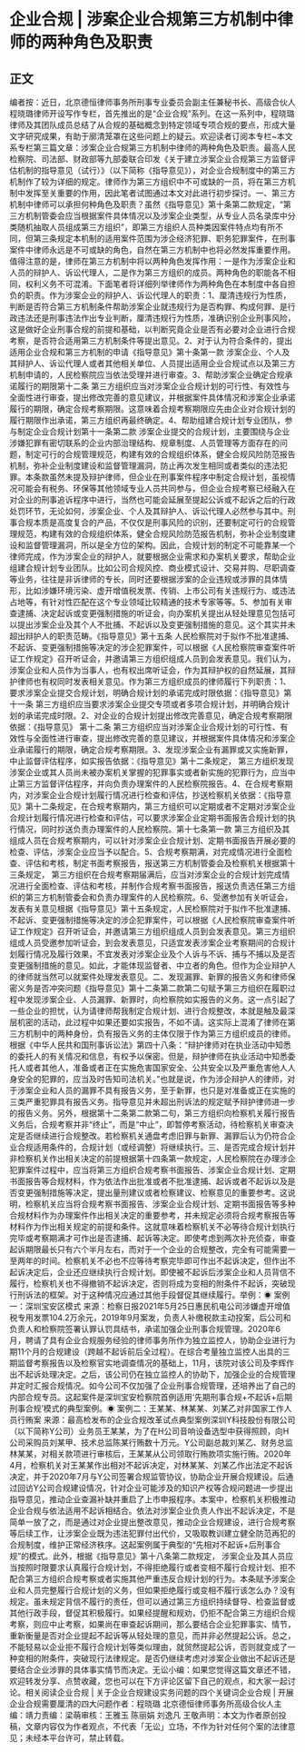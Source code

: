 # 企业合规 | 涉案企业合规第三方机制中律师的两种角色及职责
## 正文
编者按：近日，北京德恒律师事务所刑事专业委员会副主任兼秘书长、高级合伙人程晓璐律师开设写作专栏，首先推出的是“企业合规”系列。在这一系列中，程晓璐律师及其团队成员总结了从合规的基础概念到特定领域专项合规的要点，形成大量文字研究成果，有助于廓清笼罩在这些问题上的疑云。欢迎读者订阅本专栏~本文系专栏第三篇文章：涉案企业合规第三方机制中律师的两种角色及职责。最高人民检察院、司法部、财政部等九部委联合印发《关于建立涉案企业合规第三方监督评估机制的指导意见（试行）》（以下简称《指导意见》），对企业合规制度中的第三方机制作了较为详细的规定。律师作为第三方组织中不可或缺的一员，将在第三方机制中发挥至关重要的作用，因此笔者试图通过本文对此进行初步探讨。一、第三方机制中律师可以承担何种角色及职责？虽然《指导意见》第十条第二款规定，“第三方机制管委会应当根据案件具体情况以及涉案企业类型，从专业人员名录库中分类随机抽取人员组成第三方组织”，即第三方组织人员种类因案件特点均有所不同，但第三条规定本机制的适用案件范围为涉企经济犯罪、职务犯罪案件，在刑事案件中律师永远是不可或缺的角色，自然在第三方机制中也将必然发挥重要作用。值得注意的是，律师在第三方机制中将以两种角色发挥作用：一是作为涉案企业和人员的辩护人、诉讼代理人，二是作为第三方组织的成员。两种角色的职能各不相同，权利义务不可混淆。下面笔者将详细列举律师作为两种角色在本制度中各自担负的职责。作为涉案企业的辩护人、诉讼代理人的职责：1、厘清违规行为性质，判断是否符合第三方机制条件帮助涉案企业就违规行为是否构罪、构成何罪、是行政违法还是刑事违法作出专业判断，厘清违规行为性质，准确识别企业刑事风险，这是做好企业刑事合规的前提和基础，以判断究竟企业是否有必要对企业进行合规考察，是否符合适用第三方机制条件等提出意见。2、对于认为符合条件的，提出适用企业合规和第三方机制的申请《指导意见》第十条第一款 涉案企业、个人及其辩护人、诉讼代理人或者其他相关单位、人员提出适用企业合规试点以及第三方机制申请的，人民检察院应当依法受理并进行审查。3、帮助涉案企业确定合规承诺履行的期限第十二条 第三方组织应当对涉案企业合规计划的可行性、有效性与全面性进行审查，提出修改完善的意见建议，并根据案件具体情况和涉案企业承诺履行的期限，确定合规考察期限。这意味着合规考察期限应先由企业对合规计划的履行期限作出承诺，第三方组织再最终确定。4、帮助组建合规计划专业团队，参与制定企业合规计划第十一条第二款 涉案企业提交的合规计划，主要围绕与企业涉嫌犯罪有密切联系的企业内部治理结构、规章制度、人员管理等方面存在的问题，制定可行的合规管理规范，构建有效的合规组织体系，健全合规风险防范报告机制，弥补企业制度建设和监督管理漏洞，防止再次发生相同或者类似的违法犯罪。本条款虽然未提及辩护律师，但企业在刑事案件程序中制定合规计划，虽视情况可能会有税务、环保等其他领域专业人员共同参与，但企业合规考察已经融入在对企业的刑事追诉程序中进行，当然也可能会延展至提起公诉或不起诉之后的行政处罚环节，无论如何，涉案企业、个人及其辩护人、诉讼代理人必然参与其中。刑事合规本质是高度复合的产品，不仅仅是刑事风险的识别，还要制定可行的合规管理规范，构建有效的合规组织体系，健全合规风险防范报告机制，弥补企业制度建设和监督管理漏洞，所以是全方位的架构。因此，合规计划的制定不可能靠某一个律师完成，作为涉案企业的辩护人，就要根据企业需求和办案机关要求，帮助企业组建合规计划专业团队。比如公司合规风控、商业模式设计、交易并购、尽职调查等业务，往往是非诉律师的专长，同时还要根据涉案的企业违规或涉罪的具体情形，比如涉嫌环境污染、虚开增值税发票、传销、上市公司有关违规行为、或违法占地等，有针对性匹配在这个专业领域比较精通的技术专家等等。5、参加有关审查逮捕、决定起诉或变更强制措施的听证会，向办案机关提出从轻处理意见包括可以提出涉案企业及其个人不批捕、不起诉以及变更强制措施的意见。这个其实并未超出辩护人的职责范畴。《指导意见》第十五条 人民检察院对于拟作不批准逮捕、不起诉、变更强制措施等决定的涉企犯罪案件，可以根据《人民检察院审查案件听证工作规定》召开听证会，并邀请第三方组织组成人员到会发表意见。我们认为，涉案企业和人员作为当事人，也有权出席听证会，作为其辩护权的自然延展，其辩护律师也有权同时发表相关意见。作为第三方组织成员的律师履行下列职责：1、要求涉案企业提交合规计划，明确合规计划的承诺完成时限依据：《指导意见》第十一条 第三方组织应当要求涉案企业提交专项或者多项合规计划，并明确合规计划的承诺完成时限。2、对企业的合规计划提出修改完善意见，确定合规考察期限依据：《指导意见》 第十二条 第三方组织应当对涉案企业合规计划的可行性、有效性与全面性进行审查，提出修改完善的意见建议，并根据案件具体情况和涉案企业承诺履行的期限，确定合规考察期限。3、发现涉案企业有漏罪或又实施新罪，中止监督评估程序，如实报告依据：《指导意见》第十二条规定， 第三方组织发现涉案企业或其人员尚未被办案机关掌握的犯罪事实或者新实施的犯罪行为，应当中止第三方监督评估程序，并向负责办理案件的人民检察院报告。4、在合规考察期内，对涉案企业合规计划履行情况进行检查和评估，抄送检察机关依据：《指导意见》第十二条规定，在合规考察期内，第三方组织可以定期或者不定期对涉案企业合规计划履行情况进行检查和评估，可以要求涉案企业定期书面报告合规计划的执行情况，同时抄送负责办理案件的人民检察院。第十七条第一款 第三方组织及其组成人员在合规考察期内，可以针对涉案企业合规计划、定期书面报告开展必要的检查、评估，涉案企业应当予以配合。5、合规考察期满，对完成情况进行全面检查、评估和考核，制定书面考察报告，报送第三方机制管委会及检察机关根据第十三条规定， 第三方组织在合规考察期届满后，应当对涉案企业的合规计划完成情况进行全面检查、评估和考核，并制作合规考察书面报告，报送负责选任第三方组织的第三方机制管委会和负责办理案件的人民检察院。6、受邀参加有关听证会，发表有关意见根据《指导意见》第十五条规定，人民检察院对于拟作不批准逮捕、不起诉、变更强制措施等决定的涉企犯罪案件，可以根据《人民检察院审查案件听证工作规定》召开听证会，并邀请第三方组织组成人员到会发表意见。第三方组织组成人员受邀参加听证会，到会发表意见，只适宜发表涉案企业考察期间的合规计划履行情况及履行效果，不宜发表对涉案企业及个人诉与不诉、捕与不捕以及是否变更强制措施的意见。如此，才能体现监督者、中立者的角色。但作为企业辩护人的律师就当然可以就案件处理发表意见。二、发现漏罪、新罪的报告义务和律师保密义务是否冲突问题《指导意见》第十二条第二款第二句赋予第三方组织在履职过程中发现涉案企业、人员漏罪、新罪时，向检察院如实报告的义务。这一点引起了一些企业的担忧，认为请律师帮我制定合规计划、进行合规整改，本就是触及最深层机密的活动，此过程中如果还要如实报告，不如不请。这实际上混淆了律师在第三方机制中的两种身份，负有报告义务的主体仅限于作为第三方组织成员的律师。根据《中华人民共和国刑事诉讼法》第四十八条：“辩护律师对在执业活动中知悉的委托人的有关情况和信息，有权予以保密。但是，辩护律师在执业活动中知悉委托人或者其他人，准备或者正在实施危害国家安全、公共安全以及严重危害他人人身安全的犯罪的，应当及时告知司法机关。”也就是说，作为涉企辩护人的律师，对于涉案企业和人员的漏罪不具有报告义务，至于新罪，也只是对准备或正在实施的三类严重犯罪具有报告义务。指导意见并未超出刑诉法的规定赋予辩护律师进一步的报告义务。另外，根据第十二条第二款第二句，第三方组织向检察机关履行报告义务后，合规考察并非“终止”，而是“中止”，即暂停考察活动，待检察机关审查决定是否继续进行合规整改。若检察机关通盘考虑旧罪与新罪、漏罪后认为仍符合企业合规适用条件的，合规计划（或经调整）将继续执行。三、是否完成合规计划并非检察机关作出相关决定的前提根据第十四条第一款规定，人民检察院在办理涉企犯罪案件过程中，应当将第三方组织合规考察书面报告、涉案企业合规计划、定期书面报告等合规材料，作为依法作出批准或者不批准逮捕、起诉或者不起诉以及是否变更强制措施等决定，提出量刑建议或者检察建议、检察意见的重要参考。这说明，检察机关应当将合规考察书面报告、涉案企业合规计划、定期书面报告等多种合规材料作为办理案件作出相关决定的重要参考，并未规定必须将合规考察报告等材料作为作出相关规定的前提和条件。这就意味着检察机关不必等待合规计划执行完毕或考察期满才可作出是否逮捕、起诉等决定。即使考虑到两次补充侦查，审查起诉期限最长只有六个半月左右，而对于一个企业的合规整改，完全有可能需要一至两年的时间。检察机关不必也不应等待考察完毕即可作出不起诉决定，但作出不起诉决定后，企业还应继续执行合规计划。即使被不起诉后涉案企业和人员背信不履行，检察机关也不得撤销不起诉决定，否则将成为变相的附条件不起诉，突破现行刑诉法的框架。对于这种情况应通过其他手段督促其继续履行。举例：◉ 案例一：深圳宝安区模式  来源：检察日报2021年5月25日惠民机电公司涉嫌虚开增值税专用发票104.2万余元，2019年9月案发，负责人补缴税款主动投案，后公司和负责人和检察院签署认罪认罚具结书，承诺加强企业刑事合规管理。2020年6月，聘请了具有企业合规服务经验的律师事务所作为独立监控人，协助企业进行为期11个月的合规建设（跨越不起诉前后全过程）。在综合考量独立监控人出具的三期监督考察报告以及检察官实地调查情况的基础上，11月，该院对该公司及李辉作出不起诉处理决定。之后，该公司仍在独立监控人的协助下，加强企业的合规管理并定时汇报合规情况。如今公司不仅加强了企业刑事合规管理，还培养出了自己的内部合规专员。这起案件是深圳宝安检察院首例适用‘先期刑事合规+不起诉+后期刑事合规’模式的典型案例。◉ 案例二：王某某、林某某、刘某乙对非国家工作人员行贿案 来源：最高检发布的企业合规改革试点典型案例深圳Y科技股份有限公司（以下简称Y公司）业务员王某某，为了在H公司音响设备选型中获得照顾，向H公司采购员刘某甲、技术总监陈某行贿数十万元。Y公司副总裁刘某乙、财务总监林某某，对相关款项进行审核后，王某某从公司领取行贿款项实施行贿。2020年4月，检察机关对王某某作出相对不起诉决定，对林某某、刘某乙作出法定不起诉决定，并于2020年7月与Y公司签署合规监管协议，协助企业开展合规建设。后通过回访Y公司合规建设情况，针对企业可能涉及的知识产权等合规问题进一步提出指导意见，推动企业查漏补缺并重启了上市申报程序。本案中，检察机关积极推动企业合规与依法适用不起诉相结合。依法对涉案企业负责人作出不起诉决定，不是简单一放了之，而是通过对企业提出整改意见，推动企业合规建设，进行合规考察等后续工作，让涉案企业既为违法犯罪付出代价，又吸取教训建立健全防范再犯的合规制度，维护正常经济秩序。这起案例属于典型的“先相对不起诉+后刑事合规”的模式。此外，根据《指导意见》第十八条第二款规定， 涉案企业及其人员应当按照时限要求认真履行合规计划，不得拒绝履行或者变相不履行合规计划、拒不配合第三方组织合规考察或者实施其他严重违反合规计划的行为。本条赋予涉案企业和人员完整履行合规计划的义务，但如果拒绝履行或变相不履行该怎么办？没有规定。虽未规定背信不履行的责任，但可以通过第三方组织持续督导、检查监督或其他行政手段，督促其积极履行。如果经提醒和规劝，仍拒不配合第三方组织合规考察，则应中止考察，如果尚在审查起诉期间，那么要结合企业犯罪事实、情节，重新衡量是否对企业提起不起诉等从轻处理的意见，而并非必然提起公诉。总之，不能轻易以企业拒不履行合规计划等类似理由，就贸然提起公诉，否则就变成了一种变相的附条件，突破现行法律规定。是否仍继续考虑对涉案企业做出不起诉还是要结合企业涉罪的具体事实情节而决定。无讼小编：如果您觉得这篇文章还不错，欢迎转发分享、点赞收藏，您也可以在下方评论区留下自己的观点，和大家一起讨论。相关阅读企业合规 | 关于企业合规建设实务问题的四个关键词企业合规 | 开展企业合规需要厘清的四大问题作者：程晓璐 北京德恒律师事务所高级合伙人主编：靖力责编：梁萌审核：王雅玉 陈丽娟 刘逸凡 王敬声明：本文为作者原创投稿，文章内容仅为作者观点，不代表「无讼」立场，不作为针对任何个案的法律意见；未经本平台许可，禁止转载。